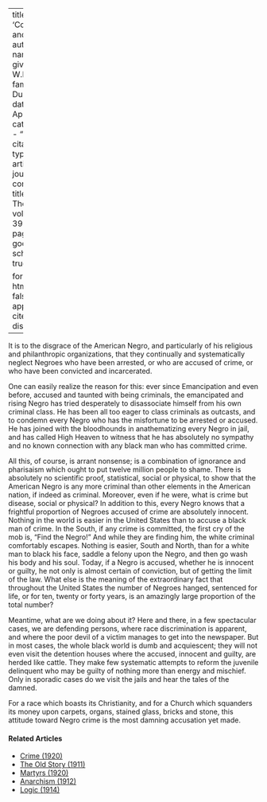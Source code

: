 
---
title: 'Courts and Jails'
author:
  - name:
      given: W.E.B.
      family: Du Bois
date: Apr. 1932
categories: 
  - ""
citation: 
  type: article-journal
  container-title: The Crisis
  volume: 39
  issue: 4
  page: 132
google-scholar: true

format:
  html:
    toc: false
    appendix-cite-as: display
---


It is to the disgrace of the American Negro, and particularly of his religious and philanthropic organizations, that they continually and systematically neglect Negroes who have been arrested, or who are accused of crime, or who have been convicted and incarcerated.

One can easily realize the reason for this: ever since Emancipation and even before, accused and taunted with being criminals, the emancipated and rising Negro has tried desperately to disassociate himself from his own criminal class. He has been all too eager to class criminals as outcasts, and to condemn every Negro who has the misfortune to be arrested or accused. He has joined with the bloodhounds in anathematizing every Negro in jail, and has called High Heaven to witness that he has absolutely no sympathy and no known connection with any black man who has committed crime.

All this, of course, is arrant nonsense; is a combination of ignorance and pharisaism which ought to put twelve million people to shame. There is absolutely no scientific proof, statistical, social or physical, to show that the American Negro is any more criminal than other elements in the American nation, if indeed as criminal. Moreover, even if he were, what is crime but disease, social or physical? In addition to this, every Negro knows that a frightful proportion of Negroes accused of crime are absolutely innocent. Nothing in the world is easier in the United States than to accuse a black man of crime. In the South, if any crime is committed, the first cry of the mob is, "Find the Negro!" And while they are finding him, the white criminal comfortably escapes. Nothing is easier, South and North, than for a white man to black his face, saddle a felony upon the Negro, and then go wash his body and his soul. Today, if a Negro is accused, whether he is innocent or guilty, he not only is almost certain of conviction, but of getting the limit of the law. What else is the meaning of the extraordinary fact that throughout the United States the number of Negroes hanged, sentenced for life, or for ten, twenty or forty years, is an amazingly large proportion of the total number?

Meantime, what are we doing about it? Here and there, in a few spectacular cases, we are defending persons, where race discrimination is apparent, and where the poor devil of a victim manages to get into the newspaper. But in most cases, the whole black world is dumb and acquiescent; they will not even visit the detention houses where the accused, innocent and guilty, are herded like cattle. They make few systematic attempts to reform the juvenile delinquent who may be guilty of nothing more than energy and mischief. Only in sporadic cases do we visit the jails and hear the tales of the damned.

For a race which boasts its Christianity, and for a Church which squanders its money upon carpets, organs, stained glass, bricks and stone, this attitude toward Negro crime is the most damning accusation yet made.

<!-- Similar articles start here -->
<div  class="clear-wrap"></div>

#### Related Articles

* [Crime (1920)](/Volumes/19/04/crime.html)
* [The Old Story (1911)](/Volumes/01/03/old_story.html)
* [Martyrs (1920)](/Volumes/21/02/martyrs.html)
* [Anarchism (1912)](/Volumes/04/04/anarchism.html)
* [Logic (1914)](/Volumes/09/03/logic.html)

<!-- Similar articles end here -->